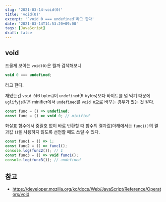 ```yaml
---
slug: '2021-03-14-void(0)'
title: 'void(0)'
excerpt: '`void 0 === undefined`라고 한다'
date: '2021-03-14T14:53:20+09:00'
tags: [JavaScript]
draft: false
---
```


## void

드물게 보이는 `void(0)`은 뭘까 검색해보니

```js
void 0 === undefined;
```

라고 한다.

재밌는건 `void 0`(6 bytes)이 `undefined`(9 bytes)보다 바이트를 덜 먹기 때문에 `uglifyjs`같은 minifier에서 `undefined`를 `void 0`으로 바꾸는 경우가 있는 것 같다.

```js
const func = () => undefined;
const func = () => void 0; // minified
```

화살표 함수에서 중괄호 없이 바로 반환할 때 함수의 결과값(아래에서는 `func1()`의 결과값 `1`)을 사용하지 않도록 선언할 때도 쓰일 수 있다.

```js
const func1 = () => 1;
const func2 = () => func1();
console.log(func2()); // 1
const func3 = () => void func1();
console.log(func3()); // undefined
```

## 참고

- https://developer.mozilla.org/ko/docs/Web/JavaScript/Reference/Operators/void
